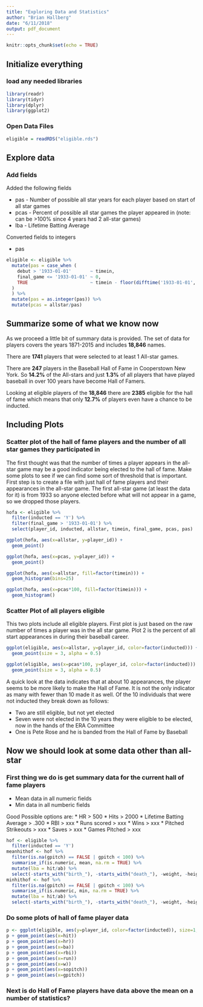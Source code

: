 ```yaml
---
title: "Exploring Data and Statistics"
author: "Brian Hallberg"
date: "6/11/2018"
output: pdf_document
---
```


```r
knitr::opts_chunk$set(echo = TRUE)
```
## Initialize everything

###  load any needed libraries

```r
library(readr)
library(tidyr)
library(dplyr)
library(ggplot2)
```
### Open Data Files


```r
eligible = readRDS("eligible.rds")
```
## Explore data

###  Add fields

Added the following fields

* pas - Number of possible all star years for each player based on start of all star games
* pcas - Percent of possible all star games the player appeared in (note: can be >100% since 4 years had 2 all-star games)
* lba - Lifetime Batting Average

Converted fields to integers

* pas


```r
eligible <- eligible %>%
  mutate(pas = case_when (
    debut > '1933-01-01'       ~ timein,
    final_game <= '1933-01-01' ~ 0, 
    TRUE                       ~ timein - floor(difftime('1933-01-01', debut, units="days")/365)
  )
  ) %>%
  mutate(pas = as.integer(pas)) %>%
  mutate(pcas = allstar/pas)
```

##  Summarize some of what we know now

As we proceed a little bit of summary data is provided. The set of data for players covers the years 1871-2015 and includes **18,846** names.

There are **1741** players that were selected to at least 1 All-star games.

There are **247** players in the Baseball Hall of Fame in Cooperstown New York.  So **14.2%** of the All-stars and just **1.3%** of all players that have played baseball in over 100 years have become Hall of Famers.

Looking at eligible players of the **18,846** there are **2385** eligible for the hall of fame which means that only **12.7%** of players even have a chance to be inducted.

## Including Plots

### Scatter plot of the hall of fame players and the number of all star games they participated in

The first thought was that the number of times a player appears in the all-star game may be a good indicator being elected to the hall of fame.  Make some plots to see if we can find some sort of threshold that is important.  First step is to create a file with just hall of fame players and their appearances in the all-star game.  The first all-star game (at least the data for it) is from 1933 so anyone elected before what will not appear in a game, so we dropped those players.

```r

hofa <- eligible %>%
  filter(inducted == 'Y') %>%
  filter(final_game > '1933-01-01') %>%
  select(player_id, inducted, allstar, timein, final_game, pcas, pas)

ggplot(hofa, aes(x=allstar, y=player_id)) +
  geom_point()

ggplot(hofa, aes(x=pcas, y=player_id)) +
  geom_point()

ggplot(hofa, aes(x=allstar, fill=factor(timein))) +
  geom_histogram(bins=25)

ggplot(hofa, aes(x=pcas*100, fill=factor(timein))) +
  geom_histogram()

```
### Scatter Plot of all players eligible

This two plots include all eligible players.  First plot is just based on the raw number of times a player was in the all star game.  Plot 2 is the percent of all start appearances in during their baseball career.  

```r
ggplot(eligible, aes(x=allstar, y=player_id, color=factor(inducted))) +
  geom_point(size = 3, alpha = 0.5)

ggplot(eligible, aes(x=pcas*100, y=player_id, color=factor(inducted))) +
  geom_point(size = 3, alpha = 0.5)
```

A quick look at the data indicates that at about 10 appearances, the player seems to be more likely to make the Hall of Fame.  It is not the only indicator as many with fewer than 10 made it as well. Of the 10 individuals that were not inducted they break down as follows:

* Two are still eligible, but not yet elected
* Seven were not elected in the 10 years they were eligible to be elected, now in the hands of the ERA Committee
* One is Pete Rose and he is banded from the Hall of Fame by Baseball

##  Now we should look at some data other than all-star

### First thing we do is get summary data for the current hall of fame players

* Mean data in all numeric fields
* Min data in all numberic fields

Good Possible options are:
* HR > 500
* Hits > 2000
* Lifetime Batting Average > .300
* RBI > xxx
* Runs scored > xxx
* Wins > xxx
* Pitched Strikeouts > xxx
* Saves > xxx
* Games Pitched > xxx


```r
hof <- eligible %>%
  filter(inducted == 'Y')
meanhithof <- hof %>%
  filter(is.na(gpitch) == FALSE | gpitch < 100) %>%
  summarise_if(is.numeric, mean, na.rm = TRUE) %>%
  mutate(lba = hit/ab) %>%
  select(-starts_with("birth_"), -starts_with("death_"), -weight, -height, -ba)
minhithof <- hof %>%
  filter(is.na(gpitch) == FALSE | gpitch < 100) %>%
  summarise_if(is.numeric, min, na.rm = TRUE) %>%
  mutate(lba = hit/ab) %>%
  select(-starts_with("birth_"), -starts_with("death_"), -weight, -height, -ba)
```

### Do some plots of hall of fame player data


```r
p <- ggplot(eligible, aes(y=player_id, color=factor(inducted)), size=1, alpha=0.5)
p + geom_point(aes(x=hit))
p + geom_point(aes(x=hr))
p + geom_point(aes(x=ba))
p + geom_point(aes(x=rbi))
p + geom_point(aes(x=run))
p + geom_point(aes(x=w))
p + geom_point(aes(x=sopitch))
p + geom_point(aes(x=gpitch))
```

### Next is do Hall of Fame players have data above the mean on a number of statistics?
